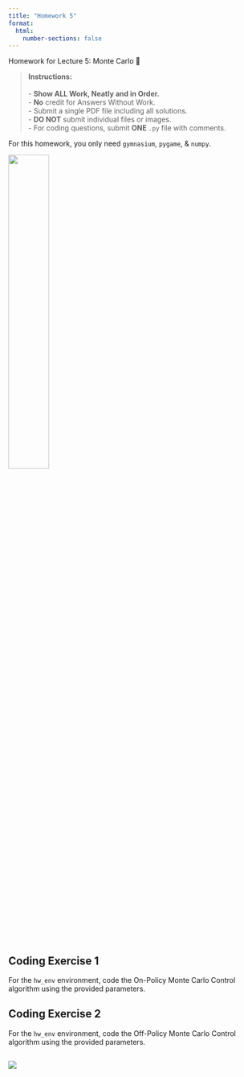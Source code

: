 ```yaml
---
title: "Homework 5"
format:
  html:
    number-sections: false
---
```


::: {.callout-note appearance="simple" icon=false}
Homework for Lecture 5: Monte Carlo 📝
:::

> **Instructions:** <br> 
> <br>
> - **Show ALL Work, Neatly and in Order.** <br>
> - **No** credit for Answers Without Work. <br>
> - Submit a single PDF file including all solutions. <br>
> - **DO NOT** submit individual files or images. <br>
> - For coding questions, submit **ONE** `.py` file with comments. <br>

::: {.callout-note}
For this homework, you only need `gymnasium`, `pygame`, & `numpy`.
:::

![](images/hw5-1.png){width=40% fig-align="center"}

## Coding Exercise 1
For the `hw_env` environment, code the On-Policy Monte Carlo Control algorithm using the provided parameters.

## Coding Exercise 2
For the `hw_env` environment, code the Off-Policy Monte Carlo Control algorithm using the provided parameters.

## [![](https://colab.research.google.com/assets/colab-badge.svg)](https://colab.research.google.com/drive/1Y_A4uKoSmjc6EmU-Or7tbeo3fe_ZD4RH?usp=sharing)
